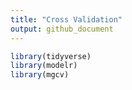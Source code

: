 ```yaml
---
title: "Cross Validation"
output: github_document
---
```


```r
library(tidyverse)
library(modelr)
library(mgcv)
```

